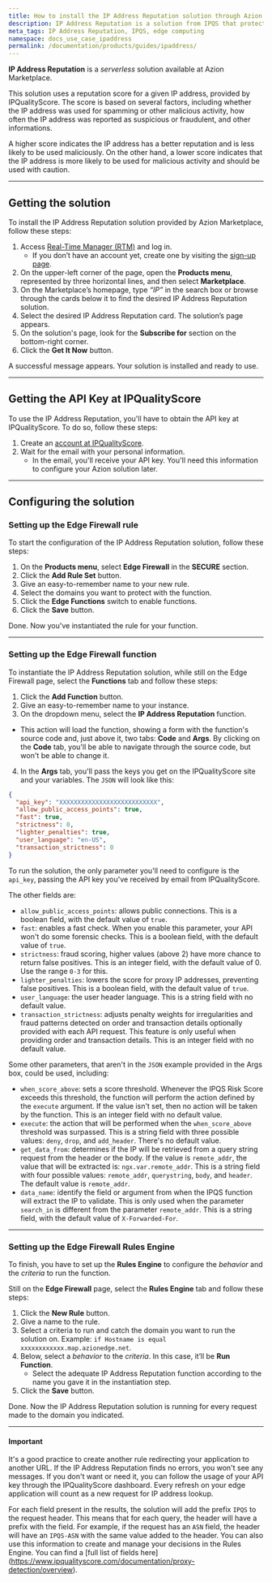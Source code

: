 ```yaml
---
title: How to install the IP Address Reputation solution through Azion Marketplace
description: IP Address Reputation is a solution from IPQS that protects your online assets against malicious IPs.
meta_tags: IP Address Reputation, IPQS, edge computing
namespace: docs_use_case_ipaddress
permalink: /documentation/products/guides/ipaddress/
---
```


**IP Address Reputation** is a *serverless* solution available at Azion Marketplace.

This solution uses a reputation score for a given IP address, provided by IPQualityScore. The score is based on several factors, including whether the IP address was used for spamming or other malicious activity, how often the IP address was reported as suspicious or fraudulent, and other informations.

A higher score indicates the IP address has a better reputation and is less likely to be used maliciously. On the other hand, a lower score indicates that the IP address is more likely to be used for malicious activity and should be used with caution.

---

## Getting the solution

To install the IP Address Reputation solution provided by Azion Marketplace, follow these steps:

1. Access [Real-Time Manager (RTM)](https://manager.azion.com) and log in.
    - If you don’t have an account yet, create one by visiting the [sign-up page](https://sso.azion.com/).
2. On the upper-left corner of the page, open the **Products menu**, represented by three horizontal lines, and then select **Marketplace**.
3. On the Marketplace’s homepage, type *“IP”* in the search box or browse through the cards below it to find the desired IP Address Reputation solution.
4. Select the desired IP Address Reputation card. The solution’s page appears.
5. On the solution's page, look for the **Subscribe for** section on the bottom-right corner.
6. Click the **Get It Now** button.

A successful message appears. Your solution is installed and ready to use.

---

## Getting the API Key at IPQualityScore

To use the IP Address Reputation, you'll have to obtain the API key at IPQualityScore. To do so, follow these steps:

1. Create an [account at IPQualityScore](https://www.ipqualityscore.com/create-account).
2. Wait for the email with your personal information.
    - In the email, you'll receive your API key. You'll need this information to configure your Azion solution later.

---

## Configuring the solution

### Setting up the Edge Firewall rule

To start the configuration of the IP Address Reputation solution, follow these steps:

1. On the **Products menu**, select **Edge Firewall** in the **SECURE** section.
2. Click the **Add Rule Set** button.
3. Give an easy-to-remember name to your new rule.
3. Select the domains you want to protect with the function.
4. Click the **Edge Functions** switch to enable functions.
5. Click the **Save** button.

Done. Now you've instantiated the rule for your function.

---

### Setting up the Edge Firewall function

To instantiate the IP Address Reputation solution, while still on the Edge Firewall page, select the **Functions** tab and follow these steps:

1. Click the **Add Function** button.
2. Give an easy-to-remember name to your instance.
3. On the dropdown menu, select the **IP Address Reputation** function.
- This action will load the function, showing a form with the function's source code and, just above it, two tabs: **Code** and **Args**. By clicking on the **Code** tab, you'll be able to navigate through the source code, but won't be able to change it.
4. In the **Args** tab, you'll pass the keys you get on the IPQualityScore site and your variables. The `JSON` will look like this:

```json
{
  "api_key": "XXXXXXXXXXXXXXXXXXXXXXXXXXX",
  "allow_public_access_points": true,
  "fast": true,
  "strictness": 0,
  "lighter_penalties": true,
  "user_language": "en-US",
  "transaction_strictness": 0
}
```

To run the solution, the only parameter you'll need to configure is the `api_key`, passing the API key you've received by email from IPQualityScore.

The other fields are:

- `allow_public_access_points`: allows public connections. This is a boolean field, with the default value of `true`.
- `fast`: enables a fast check. When you enable this parameter, your API won't do some forensic checks. This is a boolean field, with the default value of `true`.
- `strictness`: fraud scoring, higher values (above 2) have more chance to return false positives. This is an integer field, with the default value of 0. Use the range `0-3` for this.
- `lighter_penalties`: lowers the score for proxy IP addresses, preventing false positives. This is a boolean field, with the default value of `true`.
- `user_language`: the user header language. This is a string field with no default value.
- `transaction_strictness`: adjusts penalty weights for irregularities and fraud patterns detected on order and transaction details optionally provided with each API request. This feature is only useful when providing order and transaction details. This is an integer field with no default value.

Some other parameters, that aren't in the `JSON` example provided in the Args box, could be used, including:

- `when_score_above`: sets a score threshold. Whenever the IPQS Risk Score exceeds this threshold, the function will perform the action defined by the `execute` argument. If the value isn't set, then no action will be taken by the function. This is an integer field with no default value.
- `execute`: the action that will be performed when the `when_score_above` threshold was surpassed. This is a string field with three possible values: `deny`, `drop`, and `add_header`. There's no default value.
- `get_data_from`: determines if the IP will be retrieved from a query string request from the header or the body. If the value is `remote_addr`, the value that will be extracted is: `ngx.var.remote_addr`. This is a string field with four possible values: `remote_addr`, `querystring`, `body`, and `header`. The default value is `remote_addr`.
- `data_name`: identify the field or argument from when the IPQS function will extract the IP to validate. This is only used when the parameter `search_in` is different from the parameter `remote_addr`. This is a string field, with the default value of `X-Forwarded-For`.

---

### Setting up the Edge Firewall Rules Engine

To finish, you have to set up the **Rules Engine** to configure the *behavior* and the *criteria* to run the function.

Still on the **Edge Firewall** page, select the **Rules Engine** tab and follow these steps:

1. Click the **New Rule** button.
2. Give a name to the rule.
3. Select a criteria to run and catch the domain you want to run the solution on. Example: `if Hostname is equal xxxxxxxxxxxx.map.azionedge.net`.
4. Below, select a *behavior* to the *criteria*. In this case, it’ll be **Run Function**. 
    - Select the adequate IP Address Reputation function according to the name you gave it in the instantiation step.
5. Click the **Save** button.

Done. Now the IP Address Reputation solution is running for every request made to the domain you indicated.

---

#### Important

It's a good practice to create another rule redirecting your application to another URL. If the IP Address Reputation finds no errors, you won't see any messages. If you don't want or need it, you can follow the usage of your API key through the IPQualityScore dashboard. Every refresh on your edge application will count as a new request for IP address lookup. 

For each field present in the results, the solution will add the prefix `IPQS` to the request header. This means that for each query, the header will have a prefix with the field. For example, if the request has an `ASN` field, the header will have an `IPQS-ASN` with the same value added to the header. You can also use this information to create and manage your decisions in the Rules Engine. You can find a [full list of fields here] (https://www.ipqualityscore.com/documentation/proxy-detection/overview).
